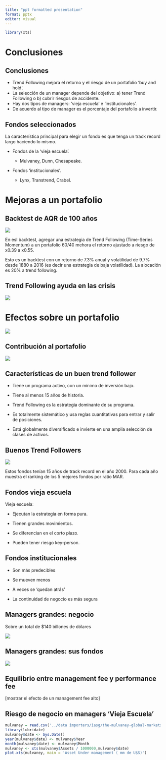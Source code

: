 ```yaml
---
title: "ppt formatted presentation"
format: pptx
editor: visual
---
```


```r
library(xts)
```

# Conclusiones

## Conclusiones

-   Trend Following mejora el retorno y el riesgo de un portafolio 'buy and hold'.
-   La selección de un manager depende del objetivo: a) tener Trend Following o b) cubrir riesgos de accidente.
-   Hay dos tipos de managers: 'vieja escuela' e 'institucionales'.
-   De acuerdo al tipo de manager es el porcentaje del portafolio a invertir.

## Fondos seleccionados

La característica principal para elegir un fondo es que tenga un track record largo haciendo lo mismo.

-   Fondos de la 'vieja escuela'.

    -   Mulvaney, Dunn, Chesapeake.

-   Fondos 'institucionales'.

    -   Lynx, Transtrend, Crabel.

# Mejoras a un portafolio

## Backtest de AQR de 100 años

![](images/aqr%20trend%20following%20century%20backtest.png)

En esl backtest, agregar una estrategia de Trend Following (Time-Series Momentum) a un portafolio 60/40 mehora el retorno ajustado a riesgo de x0.39 a x0.55.

Esto es un backtest con un retorno de 7.3% anual y volatilidad de 9.7% desde 1880 a 2016 (es decir una estrategia de baja volatilidad). La alocación es 20% a trend following.

## Trend Following ayuda en las crisis

![](images/trend%20following%20ayuda%20en%20las%20crisis.png)

# Efectos sobre un portafolio

![](images/agregando%20trend%20following%20a%20benchmark.png)

## Contribución al portafolio

![](images/contribucio%CC%81n%20al%20benchmark.png)

## Características de un buen trend follower

-   Tiene un programa activo, con un mínimo de inversión bajo.

-   Tiene al menos 15 años de historia.

-   Trend Following es la estrategia dominante de su programa.

-   Es totalmente sistemático y usa reglas cuantitativas para entrar y salir de posiciones.

-   Está globalmente diversificado e invierte en una amplia selección de clases de activos.

## Buenos Trend Followers

![](images/top%20funds%20by%20mar%2015%20years.png)

Estos fondos tenían 15 años de track record en el año 2000. Para cada año muestra el ranking de los 5 mejores fondos por ratio MAR.

## Fondos vieja escuela

Vieja escuela:

-   Ejecutan la estrategia en forma pura.

-   Tienen grandes movimientos.

-   Se diferencian en el corto plazo.

-   Pueden tener riesgo key-person.

## Fondos institucionales

-   Son más predecibles

-   Se mueven menos

-   A veces se 'quedan atrás'

-   La continuidad de negocio es más segura

## Managers grandes: negocio

Sobre un total de \$140 billones de dólares

![](images/managers%20grandes.png)

## Managers grandes: sus fondos

![](images/big%20managers.png)

## Equilibrio entre management fee y performance fee

\[mostrar el efecto de un management fee alto\]

## Riesgo de negocio en managers 'Vieja Escuela'

```r
mulvaney = read.csv('../data importers/iasg/the-mulvaney-global-markets-fund-performance.csv')
library(lubridate)
mulvaney$date <- Sys.Date()
year(mulvaney$date) <- mulvaney$Year
month(mulvaney$date) <- mulvaney$Month
mulvaney <- xts(mulvaney$Assets / 1000000,mulvaney$date)
plot.xts(mulvaney, main = 'Asset Under management ( mm de U$S)')
```